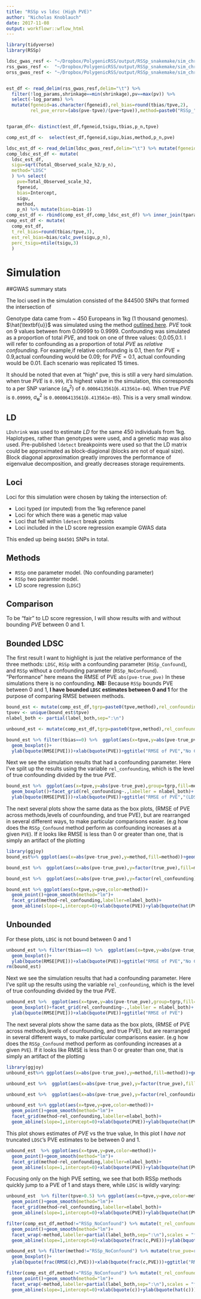 ```yaml
---
title: "RSSp vs ldsc (High PVE)"
author: "Nicholas Knoblauch"
date: 2017-11-08
output: workflowr::wflow_html
---
```








```r
library(tidyverse)
library(RSSp)

ldsc_gwas_resf <- "~/Dropbox/PolygenicRSS/output/RSSp_snakemake/sim_chr1_gwas_ldsc_res_HighPVEHR.txt.gz"
rss_gwas_resf <-  "~/Dropbox/PolygenicRSS/output/RSSp_snakemake/sim_chr1_gwas_RSSp_res_ALL_HighPVEHR.txt.gz"
orss_gwas_resf <- "~/Dropbox/PolygenicRSS/output/RSSp_snakemake/sim_chr1_gwas_RSSp_oracle_res_ALL_HighPVEHR.txt.gz"


est_df <- read_delim(rss_gwas_resf,delim="\t") %>% 
  filter(!log_params,shrinkage==min(shrinkage),pv==max(pv)) %>% 
  select(-log_params) %>% 
  mutate(fgeneid=as.character(fgeneid),rel_bias=round(tbias/tpve,2),
         rel_pve_error=(abs(pve-tpve)/(pve+tpve)),method=paste0("RSSp_",method))


tparam_df<- distinct(est_df,fgeneid,tsigu,tbias,p_n,tpve)

comp_est_df <-  select(est_df,fgeneid,sigu,bias,method,p_n,pve) 

ldsc_est_df <- read_delim(ldsc_gwas_resf,delim="\t") %>% mutate(fgeneid=as.character(fgeneid)) %>% inner_join(tparam_df)
comp_ldsc_est_df <- mutate(
  ldsc_est_df,
  sigu=sqrt(Total_Observed_scale_h2/p_n),
  method="LDSC"
  ) %>% select(
    pve=Total_Observed_scale_h2,
    fgeneid,
    bias=Intercept,
    sigu,
    method,
    p_n) %>% mutate(bias=bias-1)
comp_est_df <- rbind(comp_est_df,comp_ldsc_est_df) %>% inner_join(tparam_df)
comp_est_df <- mutate(
  comp_est_df,
  t_rel_bias=round(tbias/tpve,3),
  est_rel_bias=bias/calc_pve(sigu,p_n),
  perc_tsigu=ntile(tsigu,3)
  )


```

# Simulation

##GWAS summary stats




The loci used in the simulation consisted of the  844500 SNPs that formed the intersection of 

Genotype data came from ~ 450 Europeans in 1kg (1 thousand genomes).  $\hat{\textbf{u}}$ was simulated using the method [outlined here](simulation.html).  $PVE$ took on 9 values between from  $0.09999$ to $0.9999$. Confounding was simulated as a proportion of total $PVE$, and took on one of three values: $0$,$0.05$,$0.1$.  I will refer to confounding as a proportion of total $PVE$ as _relative confounding_. For example,if relative confounding is $0.1$, then for $PVE=0.9$,actual confounding would be $0.09$; for $PVE=0.1$, actual confounding would be $0.01$.  Each scenario was replicated 15 times.

It should be noted that even at "high" pve, this is still a very hard simulation. when true $PVE$ is `0.999`, it's highest value in the simulation, this corresponds to a per SNP variance ($\sigma^2_\textbf{u}$) of `0.0006413561`(`6.413561e-04`). When true $PVE$ is `0.09999`, $\sigma^2_\textbf{u}$ is `0.00006413561`(`6.413561e-05`). This is a very small window.

## LD

`LDshrink` was used to estimate $LD$ for the same 450 individuals from 1kg.  Haplotypes, rather than genotypes were used, and a genetic map was also used.  Pre-published `ldetect` breakpoints were used so that the LD matrix could be approximated as block-diagional (blocks are not of equal size).  Block diagonal approximation greatly improves the performance of eigenvalue decomposition, and greatly decreases storage requirements.

## Loci
Loci for this simulation were chosen by taking the intersection of:

* Loci typed (or imputed) from the 1kg reference panel
* Loci for which there was a genetic map value
* Loci that fell within `ldetect` break points
* Loci included in the LD score regression example GWAS data

This ended up being `844501` SNPs in total.


## Methods

* `RSSp` one parameter model. (No confounding parameter)
* `RSSp` two paramter model. 
* LD score regression (`LDSC`) 

## Comparison 

To be "fair" to LD score regression, I will show results with and without bounding $PVE$ between 0 and 1. 


## Bounded LDSC


The first result I want to highlight is just the relative performance of the three methods: `LDSC`, `RSSp` with a confounding parameter (`RSSp_Confound`), and `RSSp` without a confounding parameter (`RSSp_NoConfound`).  "Performance" here means the RMSE of PVE `abs(pve-true_pve)`  In these simulations there is no confounding. __NB:__ Because `RSSp` bounds PVE between 0 and 1, __I have bounded `LDSC` estimates between 0 and 1__ for the purpose of comparing RMSE between methods. 

```r
bound_est <- mutate(comp_est_df,tgrp=paste0(tpve,method),rel_confounding=round(tbias/tpve,4),pve=ifelse(pve>1,1,pve)) %>% mutate(true_pve=round(tpve,3),pve=ifelse(pve<0,0,pve))
tpvev <- unique(bound_est$tpve)
nlabel_both <- partial(label_both,sep=":\n")
```

```r
unbound_est <- mutate(comp_est_df,tgrp=paste0(tpve,method),rel_confounding=round(tbias/tpve,4)) %>% mutate(true_pve=round(tpve,3))
```





```r

bound_est %>% filter(tbias==0) %>%  ggplot(aes(x=tpve,y=abs(pve-true_pve),group=tgrp,fill=method))+
  geom_boxplot()+
  ylab(bquote(RMSE[PVE]))+xlab(bquote(PVE))+ggtitle("RMSE of PVE","No Confounding (LDSC bounded between 0 and 1)")
```



Next we see the simulation results that had a confounding parameter. Here I've split up the results using the variable `rel_confounding`, which is the level of true confounding divided by the true $PVE$. 
```r
bound_est %>%  ggplot(aes(x=tpve,y=abs(pve-true_pve),group=tgrp,fill=method))+
  geom_boxplot()+facet_grid(rel_confounding~.,labeller = nlabel_both)+
  ylab(bquote(RMSE[PVE]))+xlab(bquote(PVE))+ggtitle("RMSE of PVE","(LDSC bounded between 0 and 1)")
```


The next several plots show the same data as the box plots, (RMSE of PVE across methods,levels of counfounding, and true PVE), but are rearranged in several different ways, to make particular comparisons easier. (e.g how does the `RSSp_Confound` method perform as confounding increases at a given `PVE`).  If it looks like RMSE is less than 0 or greater than one, that is simply an artifact of the plotting

```r
library(ggjoy)
bound_est%>% ggplot(aes(x=abs(pve-true_pve),y=method,fill=method))+geom_joy()+xlab(bquote(RMSE[PVE]))+facet_grid(true_pve~rel_confounding,labeller=partial(label_both,sep="\n"))
```
```r

bound_est %>%  ggplot(aes(x=abs(pve-true_pve),y=factor(true_pve),fill=method))+geom_joy()+xlab(bquote(RMSE[PVE]))+facet_grid(method~rel_confounding,labeller=partial(label_both,sep=":\n"))+ylab(bquote(PVE))
```



```r
bound_est %>%  ggplot(aes(x=abs(pve-true_pve),y=factor(rel_confounding),fill=method))+geom_joy()+xlab(bquote(RMSE[PVE]))+facet_grid(true_pve~method,labeller=partial(label_both,sep=":\n"))+ylab(bquote(frac(c,PVE)))
```



```r
bound_est %>% ggplot(aes(x=tpve,y=pve,color=method))+
  geom_point()+geom_smooth(method="lm")+
  facet_grid(method~rel_confounding,labeller=nlabel_both)+
  geom_abline(slope=1,intercept=0)+xlab(bquote(PVE))+ylab(bquote(hat(PVE)))+ggtitle("Estimated PVE vs True PVE","Bounding LDSC between 0 and 1")
```

## Unbounded

For these plots, `LDSC` is not bound between 0 and 1

```r
unbound_est %>% filter(tbias==0) %>%  ggplot(aes(x=tpve,y=abs(pve-true_pve),group=tgrp,fill=method))+
  geom_boxplot()+
  ylab(bquote(RMSE[PVE]))+xlab(bquote(PVE))+ggtitle("RMSE of PVE","No Confounding")
rm(bound_est)
```


Next we see the simulation results that had a confounding parameter. Here I've split up the results using the variable `rel_confounding`, which is the level of true confounding divided by the true $PVE$. 
```r
unbound_est %>%  ggplot(aes(x=tpve,y=abs(pve-true_pve),group=tgrp,fill=method))+
  geom_boxplot()+facet_grid(rel_confounding~.,labeller = nlabel_both)+
  ylab(bquote(RMSE[PVE]))+xlab(bquote(PVE))+ggtitle("RMSE of PVE")
```


The next several plots show the same data as the box plots, (RMSE of PVE across methods,levels of counfounding, and true PVE), but are rearranged in several different ways, to make particular comparisons easier. (e.g how does the `RSSp_Confound` method perform as confounding increases at a given `PVE`).  If it looks like RMSE is less than 0 or greater than one, that is simply an artifact of the plotting

```r
library(ggjoy)
unbound_est%>% ggplot(aes(x=abs(pve-true_pve),y=method,fill=method))+geom_joy()+xlab(bquote(RMSE[PVE]))+facet_grid(true_pve~rel_confounding,labeller=partial(label_both,sep="\n"))
```
```r

unbound_est %>%  ggplot(aes(x=abs(pve-true_pve),y=factor(true_pve),fill=method))+geom_joy()+xlab(bquote(RMSE[PVE]))+facet_grid(method~rel_confounding,labeller=partial(label_both,sep=":\n"))+ylab(bquote(PVE))
```



```r
unbound_est %>%  ggplot(aes(x=abs(pve-true_pve),y=factor(rel_confounding),fill=method))+geom_joy()+xlab(bquote(RMSE[PVE]))+facet_grid(true_pve~method,labeller=partial(label_both,sep=":\n"))+ylab(bquote(frac(c,PVE)))
```



```r
unbound_est %>% ggplot(aes(x=tpve,y=pve,color=method))+
  geom_point()+geom_smooth(method="lm")+
  facet_grid(method~rel_confounding,labeller=nlabel_both)+
  geom_abline(slope=1,intercept=0)+xlab(bquote(PVE))+ylab(bquote(hat(PVE)))+ggtitle("Estimated PVE vs True PVE","Bounding LDSC between 0 and 1")
```












This plot shows estimates of $PVE$ vs the true value, In this plot I _have not_ truncated `LDSC`'s PVE estimates to be between 0 and 1.  

```r
unbound_est  %>% ggplot(aes(x=tpve,y=pve,color=method))+
  geom_point()+geom_smooth(method="lm")+
  facet_grid(method~rel_confounding,labeller=nlabel_both)+
  geom_abline(slope=1,intercept=0)+xlab(bquote(PVE))+ylab(bquote(hat(PVE)))+ggtitle("Estimated PVE vs True PVE")
```


Focusing only on the high PVE setting, we see that both RSSp methods quickly jump to a PVE of 1 and stays there, while `LDSC` is wildly varying:

```r
unbound_est  %>% filter(tpve>0.5) %>% ggplot(aes(x=tpve,y=pve,color=method))+
  geom_point()+geom_smooth(method="lm")+
  facet_grid(method~rel_confounding,labeller=nlabel_both)+
  geom_abline(slope=1,intercept=0)+xlab(bquote(PVE))+ylab(bquote(hat(PVE)))+ggtitle("Estimated PVE vs True PVE")
```



```r
filter(comp_est_df,method!="RSSp_NoConfound") %>% mutate(t_rel_confounding=round(tbias/tpve,3),true_pve=round(tpve,2)) %>% ggplot(aes(x=tbias/tpve,y=bias/tpve))+
  geom_point()+geom_smooth(method="lm")+
  facet_wrap(~method,labeller=partial(label_both,sep=":\n"),scales = "free_y")+
  geom_abline(slope=1,intercept=0)+xlab(bquote(frac(c,PVE)))+ylab(bquote(frac(hat(c),PVE)))+ggtitle("Estimated Relative Confounding")
```



```r
unbound_est %>% filter(method!="RSSp_NoConfound") %>% mutate(true_pve=round(tpve,3),pve=ifelse(pve<0,0,pve))  %>%  ggplot(aes(x=rel_confounding,y=abs(bias-tbias)/tpve,group=tgrp,fill=method))+
  geom_boxplot()+
  ylab(bquote(frac(RMSE(c),PVE)))+xlab(bquote(frac(c,PVE)))+ggtitle("RMSE of Confounding")
```

```r
filter(comp_est_df,method!="RSSp_NoConfound") %>% mutate(t_rel_confounding=round(tbias/tpve,3),true_pve=round(tpve,2)) %>% ggplot(aes(x=tbias,y=bias))+
  geom_point()+geom_smooth(method="lm")+
  facet_wrap(~method,labeller=partial(label_both,sep=":\n"),scales = "free_y")+
  geom_abline(slope=1,intercept=0)+xlab(bquote(c))+ylab(bquote(hat(c)))+ggtitle("Estimated Confounding vs True Confounding","Across all PVE")
```









